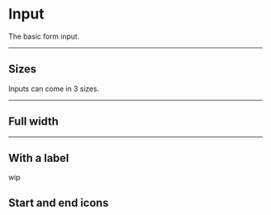 
# Input

The basic form input.

<ComponentPreview code={inputCode} />

-----
## Sizes

Inputs can come in 3 sizes.

<ComponentPreview code={sizeCode} />

-----
## Full width

<ComponentPreview code={fullwidthCode} />

-----
## With a label

wip
<ComponentPreview code={labelCode} />

## Start and end icons
